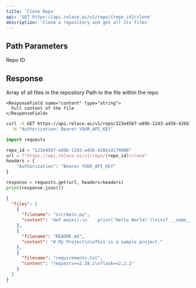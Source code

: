 ```yaml
---
title: 'Clone Repo'
api: 'GET https://api.relace.ai/v1/repo/{repo_id}/clone'
description: 'Clone a repository and get all its files'
---
```


## Path Parameters

<ParamField path="repo_id" type="string" required>
  Repo ID
</ParamField>

## Response

<ResponseField name="files" type="array">
  Array of all files in the repository
  
  <Expandable title="properties" defaultOpen={false}>
    <ResponseField name="filename" type="string">
      Path to the file within the repo
    </ResponseField>
    
    <ResponseField name="content" type="string">
      Full content of the file
    </ResponseField>
  </Expandable>
</ResponseField>

<RequestExample>

```bash cURL
curl -X GET https://api.relace.ai/v1/repo/123e4567-e89b-12d3-a456-426614174000/clone \
  -H "Authorization: Bearer YOUR_API_KEY"
```

```python Python
import requests

repo_id = "123e4567-e89b-12d3-a456-426614174000"
url = f"https://api.relace.ai/v1/repo/{repo_id}/clone"
headers = {
    "Authorization": "Bearer YOUR_API_KEY"
}

response = requests.get(url, headers=headers)
print(response.json())
```

</RequestExample>

<ResponseExample>

```json Response
{
  "files": [
    {
      "filename": "src/main.py",
      "content": "def main():\n    print('Hello World!')\n\nif __name__ == '__main__':\n    main()"
    },
    {
      "filename": "README.md",
      "content": "# My Project\n\nThis is a sample project."
    },
    {
      "filename": "requirements.txt",
      "content": "requests==2.28.1\nflask==2.2.2"
    }
  ]
}
```

</ResponseExample>